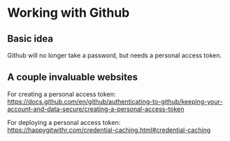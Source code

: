 # Working with Github {#github}

## Basic idea

Github will no longer take a password, but needs a personal access token. 

## A couple invaluable websites
For creating a personal access token:
<https://docs.github.com/en/github/authenticating-to-github/keeping-your-account-and-data-secure/creating-a-personal-access-token>

For deploying a personal access token:
<https://happygitwithr.com/credential-caching.html#credential-caching>